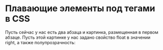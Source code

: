 # Плавающие элементы под тегами в CSS

Пусть сейчас у нас есть два абзаца и картинка, размещенная в первом абзаце. Пусть этой картинке у нас задано свойство float в значении right, а также полупрозрачность: